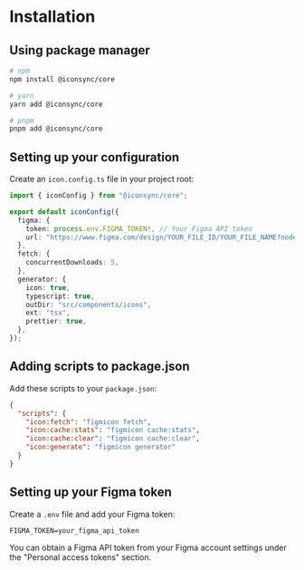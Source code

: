 # Installation

## Using package manager

```bash
# npm
npm install @iconsync/core

# yarn
yarn add @iconsync/core

# pnpm
pnpm add @iconsync/core
```

## Setting up your configuration

Create an `icon.config.ts` file in your project root:

```typescript
import { iconConfig } from "@iconsync/core";

export default iconConfig({
  figma: {
    token: process.env.FIGMA_TOKEN!, // Your Figma API token
    url: "https://www.figma.com/design/YOUR_FILE_ID/YOUR_FILE_NAME?node-id=YOUR_NODE_ID",
  },
  fetch: {
    concurrentDownloads: 5,
  },
  generator: {
    icon: true,
    typescript: true,
    outDir: "src/components/icons",
    ext: "tsx",
    prettier: true,
  },
});
```

## Adding scripts to package.json

Add these scripts to your `package.json`:

```json
{
  "scripts": {
    "icon:fetch": "figmicon fetch",
    "icon:cache:stats": "figmicon cache:stats",
    "icon:cache:clear": "figmicon cache:clear",
    "icon:generate": "figmicon generator"
  }
}
```

## Setting up your Figma token

Create a `.env` file and add your Figma token:

```
FIGMA_TOKEN=your_figma_api_token
```

You can obtain a Figma API token from your Figma account settings under the "Personal access tokens" section.